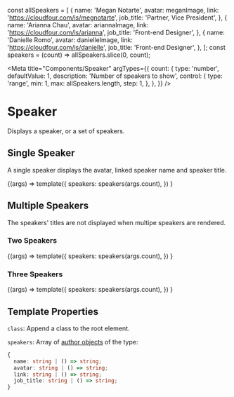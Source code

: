 const allSpeakers = [
  {
    name: 'Megan Notarte',
    avatar: meganImage,
    link: 'https://cloudfour.com/is/megnotarte',
    job_title: 'Partner, Vice President',
  },
  {
    name: 'Arianna Chau',
    avatar: ariannaImage,
    link: 'https://cloudfour.com/is/arianna',
    job_title: 'Front-end Designer',
  },
  {
    name: 'Danielle Romo',
    avatar: danielleImage,
    link: 'https://cloudfour.com/is/danielle',
    job_title: 'Front-end Designer',
  },
];
const speakers = (count) => allSpeakers.slice(0, count);

<Meta
  title="Components/Speaker"
  argTypes={{
    count: {
      type: 'number',
      defaultValue: 1,
      description: 'Number of speakers to show',
      control: {
        type: 'range',
        min: 1,
        max: allSpeakers.length,
        step: 1,
      },
    },
  }}
/>

# Speaker

Displays a speaker, or a set of speakers.

## Single Speaker

A single speaker displays the avatar, linked speaker name and speaker title.

<Canvas>
  <Story name="Single Speaker" args={{ count: 1 }}>
    {(args) =>
      template({
        speakers: speakers(args.count),
      })
    }
  </Story>
</Canvas>

## Multiple Speakers

The speakers' titles are not displayed when multipe speakers are rendered.

### Two Speakers

<Canvas>
  <Story name="Two Speakers" args={{ count: 2 }}>
    {(args) =>
      template({
        speakers: speakers(args.count),
      })
    }
  </Story>
</Canvas>

### Three Speakers

<Canvas>
  <Story name="Three Speakers" args={{ count: 3 }}>
    {(args) =>
      template({
        speakers: speakers(args.count),
      })
    }
  </Story>
</Canvas>

## Template Properties

`class`: Append a class to the root element.

`speakers`: Array of [author objects](https://timber.github.io/docs/reference/timber-user/#properties) of the type:

```ts
{
  name: string | () => string;
  avatar: string | () => string;
  link: string | () => string;
  job_title: string | () => string;
}
```
